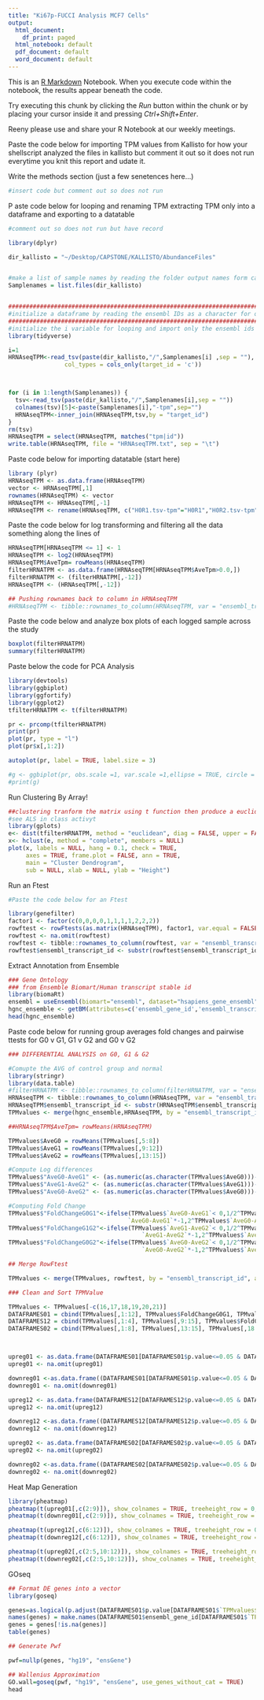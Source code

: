 ```yaml
---
title: "Ki67p-FUCCI Analysis MCF7 Cells"
output:
  html_document:
    df_print: paged
  html_notebook: default
  pdf_document: default
  word_document: default
---
```


This is an [R Markdown](http://rmarkdown.rstudio.com) Notebook. When you execute code within the notebook, the results appear beneath the code. 

Try executing this chunk by clicking the *Run* button within the chunk or by placing your cursor inside it and pressing *Ctrl+Shift+Enter*. 

Reeny please use and share your R Notebook at our weekly meetings.

Paste the code below for importing TPM values from Kallisto for how your shellscript analyzed the files in kallisto but comment it out so it does not run everytime you knit this report and udate it.

Write the methods section (just a few senetences here...)


```bash
#insert code but comment out so does not run
```
P
aste code below for looping and renaming TPM extracting TPM only into a dataframe and exporting to a datatable

```r
#comment out so does not run but have record

library(dplyr)

dir_kallisto = "~/Desktop/CAPSTONE/KALLISTO/AbundanceFiles"


#make a list of sample names by reading the folder output names form callisto
Samplenames = list.files(dir_kallisto)


####################################################################################
#initialize a dataframe by reading the ensembl IDs as a character for one
####################################################################################
#initialize the i variable for looping and import only the ensembl ids for
library(tidyverse)

i=1
HRNAseqTPM<-read_tsv(paste(dir_kallisto,"/",Samplenames[i] ,sep = ""),
                col_types = cols_only(target_id = 'c'))



for (i in 1:length(Samplenames)) {
  tsv<-read_tsv(paste(dir_kallisto,"/",Samplenames[i],sep = ""))
  colnames(tsv)[5]<-paste(Samplenames[i],"-tpm",sep="")
  HRNAseqTPM<-inner_join(HRNAseqTPM,tsv,by = "target_id")
}
rm(tsv)
HRNAseqTPM = select(HRNAseqTPM, matches("tpm|id"))
write.table(HRNAseqTPM, file = "HRNAseqTPM.txt", sep = "\t")
```
Paste code below for importing datatable (start here)

```r

library (plyr)
HRNAseqTPM <- as.data.frame(HRNAseqTPM)
vector <- HRNAseqTPM[,1]
rownames(HRNAseqTPM) <- vector
HRNAseqTPM <- HRNAseqTPM[,-1]
HRNAseqTPM <- rename(HRNAseqTPM, c("H0R1.tsv-tpm"="H0R1","H0R2.tsv-tpm"="H0R2", "H0R3.tsv-tpm"="H0R3", "H0R4.tsv-tpm"="H0R4", "H1R1.tsv-tpm"="H1R1", "H1R2.tsv-tpm"="H1R2", "H1R3.tsv-tpm"="H1R3", "H1R4.tsv-tpm"="H1R4", "H2R1.tsv-tpm"="H2R1", "H2R3.tsv-tpm"="H2R2", "H2R4.tsv-tpm"="H2R3" ))

```

Paste the code below for log transforming and filtering all the data something along the lines of

```r

HRNAseqTPM[HRNAseqTPM <= 1] <- 1
HRNAseqTPM <- log2(HRNAseqTPM)
HRNAseqTPM$AveTpm= rowMeans(HRNAseqTPM)
filterHRNATPM <- as.data.frame(HRNAseqTPM[HRNAseqTPM$AveTpm>0.0,])
filterHRNATPM <- (filterHRNATPM[,-12])
HRNAseqTPM <- (HRNAseqTPM[,-12])

## Pushing rownames back to column in HRNAseqTPM
#HRNAseqTPM <- tibble::rownames_to_column(HRNAseqTPM, var = "ensembl_transcript_id" )

```

Paste the code below and analyze box plots of each logged sample across the study

```r
boxplot(filterHRNATPM)
summary(filterHRNATPM) 
```

Paste below the code for PCA Analysis 
```r
library(devtools)
library(ggbiplot)
library(ggfortify)
library(ggplot2)
tfilterHRNATPM <- t(filterHRNATPM)

pr <- prcomp(tfilterHRNATPM)
print(pr)
plot(pr, type = "l")
plot(pr$x[,1:2])

autoplot(pr, label = TRUE, label.size = 3)

#g <- ggbiplot(pr, obs.scale =1, var.scale =1,ellipse = TRUE, circle = TRUE) + theme(legend.direction = 'horizontal', legend.position = 'top')
#print(g)

```


Run Clustering By Array!
```r

##clustering tranform the matrix using t function then produce a euclidean distance and then us hclust
#see ALS in class activyt 
library(gplots)
e<- dist(tfilterHRNATPM, method = "euclidean", diag = FALSE, upper = FALSE, p = 2)
x<- hclust(e, method = "complete", members = NULL)
plot(x, labels = NULL, hang = 0.1, check = TRUE,
     axes = TRUE, frame.plot = FALSE, ann = TRUE,
     main = "Cluster Dendrogram",
     sub = NULL, xlab = NULL, ylab = "Height")

```

Run an Ftest
```r
#Paste the code below for an Ftest

library(genefilter)
factor1 <- factor(c(0,0,0,0,1,1,1,1,2,2,2))
rowftest <- rowFtests(as.matrix(HRNAseqTPM), factor1, var.equal = FALSE)
rowftest <- na.omit(rowftest)
rowftest <- tibble::rownames_to_column(rowftest, var = "ensembl_transcript_id" )
rowftest$ensembl_transcript_id <- substr(rowftest$ensembl_transcript_id,1,nchar(rowftest$ensembl_transcript_id)-3)

```



Extract Annotation from Ensemble
```r
### Gene Ontology
### from Ensemble Biomart/Human transcript stable id 
library(biomaRt)
ensembl = useEnsembl(biomart="ensembl", dataset="hsapiens_gene_ensembl", GRCh =37)
hgnc_ensemble <- getBM(attributes=c('ensembl_gene_id','ensembl_transcript_id','hgnc_symbol','description'), mart = ensembl)
head(hgnc_ensemble)
```

Paste code below for running group averages fold changes and pairwise ttests for G0 v G1, G1 v G2 and G0 v G2
```r

### DIFFERENTIAL ANALYSIS on G0, G1 & G2

#Comupte the AVG of control group and normal
library(stringr)
library(data.table)
#filterHRNATPM <- tibble::rownames_to_column(filterHRNATPM, var = "ensembl_transcript_id" )
HRNAseqTPM <- tibble::rownames_to_column(HRNAseqTPM, var = "ensembl_transcript_id" )
HRNAseqTPM$ensembl_transcript_id <- substr(HRNAseqTPM$ensembl_transcript_id,1,nchar(HRNAseqTPM$ensembl_transcript_id)-3)
TPMvalues <- merge(hgnc_ensemble,HRNAseqTPM, by = "ensembl_transcript_id", all.x = F, all.y = F)

##HRNAseqTPM$AveTpm= rowMeans(HRNAseqTPM)

TPMvalues$AveG0 = rowMeans(TPMvalues[,5:8])
TPMvalues$AveG1 = rowMeans(TPMvalues[,9:12])
TPMvalues$AveG2 = rowMeans(TPMvalues[,13:15])

#Compute Log differences
TPMvalues$"AveG0-AveG1" <- (as.numeric(as.character(TPMvalues$AveG0)))-(as.numeric(as.character(TPMvalues$AveG1)))
TPMvalues$"AveG1-AveG2" <- (as.numeric(as.character(TPMvalues$AveG1)))-(as.numeric(as.character(TPMvalues$AveG2)))
TPMvalues$"AveG0-AveG2" <- (as.numeric(as.character(TPMvalues$AveG0)))-(as.numeric(as.character(TPMvalues$AveG2)))

#Computing Fold Change
TPMvalues$"FoldChangeG0G1"<-ifelse(TPMvalues$`AveG0-AveG1`< 0,1/2^TPMvalues$
                                  `AveG0-AveG1`*-1,2^TPMvalues$`AveG0-AveG1`)
TPMvalues$"FoldChangeG1G2"<-ifelse(TPMvalues$`AveG1-AveG2`< 0,1/2^TPMvalues$
                                      `AveG1-AveG2`*-1,2^TPMvalues$`AveG1-AveG2`)
TPMvalues$"FoldChangeG0G2"<-ifelse(TPMvalues$`AveG0-AveG2`< 0,1/2^TPMvalues$
                                      `AveG0-AveG2`*-1,2^TPMvalues$`AveG0-AveG2`)

## Merge RowFtest

TPMvalues <- merge(TPMvalues, rowftest, by = "ensembl_transcript_id", all.x = F, all.y = F)

### Clean and Sort TPMValue

TPMvalues <- TPMvalues[-c(16,17,18,19,20,21)]
DATAFRAMES01 = cbind(TPMvalues[,1:12], TPMvalues$FoldChangeG0G1, TPMvalues[,19:20])
DATAFRAMES12 = cbind(TPMvalues[,1:4], TPMvalues[,9:15], TPMvalues$FoldChangeG1G2, TPMvalues[,19:20])
DATAFRAMES02 = cbind(TPMvalues[,1:8], TPMvalues[,13:15], TPMvalues[,18:20])



upreg01 <- as.data.frame(DATAFRAMES01[DATAFRAMES01$p.value<=0.05 & DATAFRAMES01$`TPMvalues$FoldChangeG0G1`>1.2,])
upreg01 <- na.omit(upreg01)

downreg01 <-as.data.frame((DATAFRAMES01[DATAFRAMES01$p.value<=0.05 & DATAFRAMES01$`TPMvalues$FoldChangeG0G1`< (-1.2),]))
downreg01 <- na.omit(downreg01)

upreg12 <- as.data.frame(DATAFRAMES12[DATAFRAMES12$p.value<=0.05 & DATAFRAMES12$`TPMvalues$FoldChangeG1G2`>1.2,])
upreg12 <- na.omit(upreg12)

downreg12 <-as.data.frame((DATAFRAMES12[DATAFRAMES12$p.value<=0.05 & DATAFRAMES12$`TPMvalues$FoldChangeG1G2`< (-1.2),]))
downreg12 <- na.omit(downreg12)

upreg02 <- as.data.frame(DATAFRAMES02[DATAFRAMES02$p.value<=0.05 & DATAFRAMES02$FoldChangeG0G2>1.2,])
upreg02 <- na.omit(upreg02)

downreg02 <-as.data.frame((DATAFRAMES02[DATAFRAMES02$p.value<=0.05 & DATAFRAMES02$FoldChangeG0G2< (-1.2),]))
downreg02 <- na.omit(downreg02)


```


Heat Map Generation 
```r
library(pheatmap)
pheatmap(t(upreg01[,c(2:9)]), show_colnames = TRUE, treeheight_row = 0, treeheight_col = 0, fontsize_row = 7, cluster_rows = FALSE, filename = "heatmapupreg01.png")
pheatmap(t(downreg01[,c(2:9)]), show_colnames = TRUE, treeheight_row = 0, treeheight_col = 0, fontsize_row = 7, cluster_rows = FALSE, filename = "heatmapdownreg01.png")

pheatmap(t(upreg12[,c(6:12)]), show_colnames = TRUE, treeheight_row = 0, treeheight_col = 0, fontsize_row = 7, cluster_rows = FALSE, filename = "heatmapupreg12.png")
pheatmap(t(downreg12[,c(6:12)]), show_colnames = TRUE, treeheight_row = 0, treeheight_col = 0, fontsize_row = 7, cluster_rows = FALSE, filename = "heatmapdownreg12.png")

pheatmap(t(upreg02[,c(2:5,10:12)]), show_colnames = TRUE, treeheight_row = 0, treeheight_col = 0, fontsize_row = 7, cluster_rows = FALSE, filename = "heatmapupreg02.png")
pheatmap(t(downreg02[,c(2:5,10:12)]), show_colnames = TRUE, treeheight_row = 0, treeheight_col = 0, fontsize_row = 7, cluster_rows = FALSE, filename = "heatmapdownreg02.png")

```

GOseq
```r
## Format DE genes into a vector
library(goseq)

genes=as.logical(p.adjust(DATAFRAMES01$p.value[DATAFRAMES01$`TPMvalues$FoldChangeG0G1`!=0],method = "BH")<0.5)
names(genes) = make.names(DATAFRAMES01$ensembl_gene_id[DATAFRAMES01$`TPMvalues$FoldChangeG0G1`!=0], unique = TRUE)
genes = genes[!is.na(genes)]
table(genes)

## Generate Pwf 

pwf=nullp(genes, "hg19", "ensGene")

## Wallenius Approximation 
GO.wall=goseq(pwf, "hg19", "ensGene", use_genes_without_cat = TRUE)
head
```

